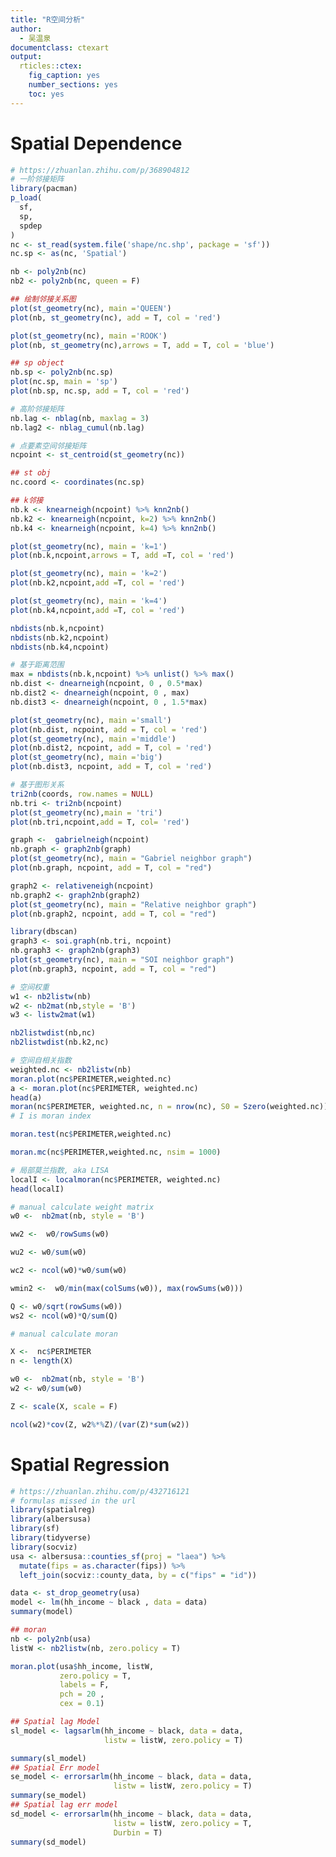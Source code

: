 ```yaml
---
title: "R空间分析"
author:
  - 吴温泉
documentclass: ctexart
output:
  rticles::ctex:
    fig_caption: yes
    number_sections: yes
    toc: yes
---
```

# Spatial Dependence
```r
# https://zhuanlan.zhihu.com/p/368904812
# 一阶邻接矩阵
library(pacman)
p_load(
  sf,
  sp,
  spdep
)
nc <- st_read(system.file('shape/nc.shp', package = 'sf'))
nc.sp <- as(nc, 'Spatial')

nb <- poly2nb(nc)
nb2 <- poly2nb(nc, queen = F)

## 绘制邻接关系图
plot(st_geometry(nc), main ='QUEEN')
plot(nb, st_geometry(nc), add = T, col = 'red')

plot(st_geometry(nc), main ='ROOK')
plot(nb, st_geometry(nc),arrows = T, add = T, col = 'blue')

## sp object
nb.sp <- poly2nb(nc.sp)
plot(nc.sp, main = 'sp')
plot(nb.sp, nc.sp, add = T, col = 'red')

# 高阶邻接矩阵
nb.lag <- nblag(nb, maxlag = 3)
nb.lag2 <- nblag_cumul(nb.lag)

# 点要素空间邻接矩阵
ncpoint <- st_centroid(st_geometry(nc))

## st obj
nc.coord <- coordinates(nc.sp)

## k邻接
nb.k <- knearneigh(ncpoint) %>% knn2nb()
nb.k2 <- knearneigh(ncpoint, k=2) %>% knn2nb()
nb.k4 <- knearneigh(ncpoint, k=4) %>% knn2nb()

plot(st_geometry(nc), main = 'k=1')
plot(nb.k,ncpoint,arrows = T, add =T, col = 'red')

plot(st_geometry(nc), main = 'k=2')
plot(nb.k2,ncpoint,add =T, col = 'red')

plot(st_geometry(nc), main = 'k=4')
plot(nb.k4,ncpoint,add =T, col = 'red')

nbdists(nb.k,ncpoint)
nbdists(nb.k2,ncpoint)
nbdists(nb.k4,ncpoint)

# 基于距离范围
max = nbdists(nb.k,ncpoint) %>% unlist() %>% max()
nb.dist <- dnearneigh(ncpoint, 0 , 0.5*max)
nb.dist2 <- dnearneigh(ncpoint, 0 , max)
nb.dist3 <- dnearneigh(ncpoint, 0 , 1.5*max)

plot(st_geometry(nc), main ='small')
plot(nb.dist, ncpoint, add = T, col = 'red')
plot(st_geometry(nc), main ='middle')
plot(nb.dist2, ncpoint, add = T, col = 'red')
plot(st_geometry(nc), main ='big')
plot(nb.dist3, ncpoint, add = T, col = 'red')

# 基于图形关系
tri2nb(coords, row.names = NULL)
nb.tri <- tri2nb(ncpoint)
plot(st_geometry(nc),main = 'tri')
plot(nb.tri,ncpoint,add = T, col= 'red')

graph <-  gabrielneigh(ncpoint)
nb.graph <- graph2nb(graph)
plot(st_geometry(nc), main = "Gabriel neighbor graph")
plot(nb.graph, ncpoint, add = T, col = "red")

graph2 <- relativeneigh(ncpoint)
nb.graph2 <- graph2nb(graph2)
plot(st_geometry(nc), main = "Relative neighbor graph")
plot(nb.graph2, ncpoint, add = T, col = "red")

library(dbscan)
graph3 <- soi.graph(nb.tri, ncpoint)
nb.graph3 <- graph2nb(graph3)
plot(st_geometry(nc), main = "SOI neighbor graph")
plot(nb.graph3, ncpoint, add = T, col = "red")

# 空间权重
w1 <- nb2listw(nb)
w2 <- nb2mat(nb,style = 'B')
w3 <- listw2mat(w1)

nb2listwdist(nb,nc)
nb2listwdist(nb.k2,nc)

# 空间自相关指数
weighted.nc <- nb2listw(nb)
moran.plot(nc$PERIMETER,weighted.nc)
a <- moran.plot(nc$PERIMETER, weighted.nc)
head(a)
moran(nc$PERIMETER, weighted.nc, n = nrow(nc), S0 = Szero(weighted.nc))
# I is moran index

moran.test(nc$PERIMETER,weighted.nc)

moran.mc(nc$PERIMETER,weighted.nc, nsim = 1000)

# 局部莫兰指数, aka LISA
localI <- localmoran(nc$PERIMETER, weighted.nc)
head(localI)

# manual calculate weight matrix
w0 <-  nb2mat(nb, style = 'B')

ww2 <-  w0/rowSums(w0)

wu2 <- w0/sum(w0)

wc2 <- ncol(w0)*w0/sum(w0)

wmin2 <-  w0/min(max(colSums(w0)), max(rowSums(w0)))

Q <- w0/sqrt(rowSums(w0))
ws2 <- ncol(w0)*Q/sum(Q)

# manual calculate moran

X <-  nc$PERIMETER
n <- length(X)

w0 <-  nb2mat(nb, style = 'B')
w2 <- w0/sum(w0)

Z <- scale(X, scale = F)

ncol(w2)*cov(Z, w2%*%Z)/(var(Z)*sum(w2))
```

# Spatial Regression
```r
# https://zhuanlan.zhihu.com/p/432716121
# formulas missed in the url
library(spatialreg)
library(albersusa)
library(sf)
library(tidyverse)
library(socviz)
usa <- albersusa::counties_sf(proj = "laea") %>%
  mutate(fips = as.character(fips)) %>%
  left_join(socviz::county_data, by = c("fips" = "id"))

data <- st_drop_geometry(usa)
model <- lm(hh_income ~ black , data = data)
summary(model)

## moran
nb <- poly2nb(usa)
listW <- nb2listw(nb, zero.policy = T)

moran.plot(usa$hh_income, listW,
           zero.policy = T,
           labels = F,
           pch = 20 ,
           cex = 0.1)

## Spatial lag Model
sl_model <- lagsarlm(hh_income ~ black, data = data,
                     listw = listW, zero.policy = T)

summary(sl_model)
## Spatial Err model
se_model <- errorsarlm(hh_income ~ black, data = data,
                       listw = listW, zero.policy = T)
summary(se_model)
## Spatial lag err model
sd_model <- errorsarlm(hh_income ~ black, data = data,
                       listw = listW, zero.policy = T,
                       Durbin = T)
summary(sd_model)
```